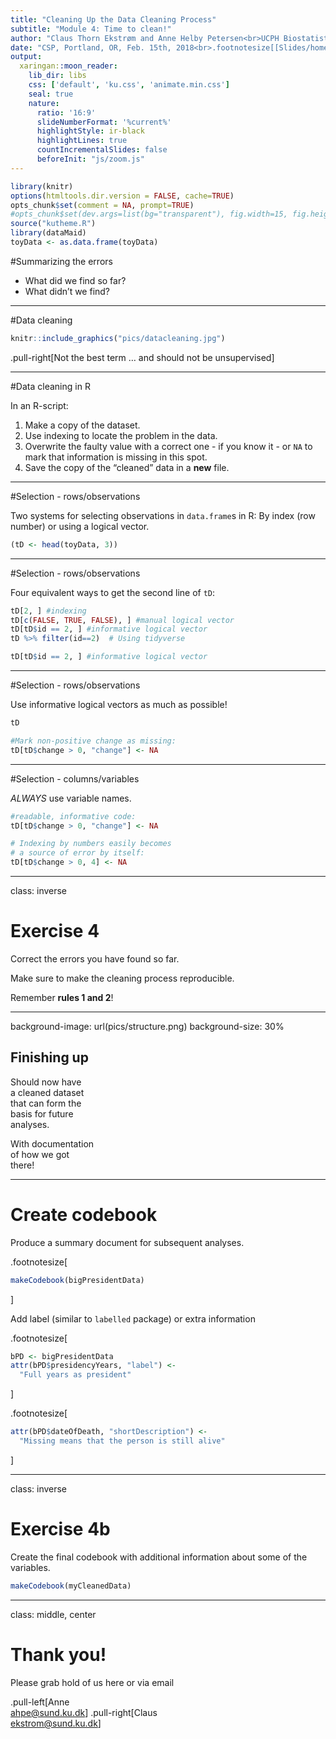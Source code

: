 ```yaml
---
title: "Cleaning Up the Data Cleaning Process"
subtitle: "Module 4: Time to clean!"
author: "Claus Thorn Ekstrøm and Anne Helby Petersen<br>UCPH Biostatistics"
date: "CSP, Portland, OR, Feb. 15th, 2018<br>.footnotesize[[Slides/homepage](https://ekstroem.github.io/dataMaid/CSP2018/index.html)]"
output:
  xaringan::moon_reader:
    lib_dir: libs
    css: ['default', 'ku.css', 'animate.min.css']
    seal: true
    nature:
      ratio: '16:9'
      slideNumberFormat: '%current%' 
      highlightStyle: ir-black
      highlightLines: true
      countIncrementalSlides: false
      beforeInit: "js/zoom.js"
---
```


```r
library(knitr)
options(htmltools.dir.version = FALSE, cache=TRUE)
opts_chunk$set(comment = NA, prompt=TRUE)
#opts_chunk$set(dev.args=list(bg="transparent"), fig.width=15, fig.height=7)
source("kutheme.R")
library(dataMaid)
toyData <- as.data.frame(toyData)
```

#Summarizing the errors

* What did we find so far?
* What didn't we find?


---


#Data cleaning


```r
knitr::include_graphics("pics/datacleaning.jpg")
```

.pull-right[Not the best term ... and should not be unsupervised]


---



#Data cleaning in R

In an R-script:

1. Make a copy of the dataset. 
2. Use indexing to locate the problem in the data.
3. Overwrite the faulty value with a correct one - if you know it - or `NA` to mark that information is missing in this spot. 
4. Save the copy of the "cleaned" data in a **new** file.



---


#Selection - rows/observations

Two systems for selecting observations in `data.frame`s in R: 
By index (row number) or using a logical vector.

```r
(tD <- head(toyData, 3))  
``` 

---

#Selection - rows/observations

Four equivalent ways to get the second line of `tD`:
```r
tD[2, ] #indexing
tD[c(FALSE, TRUE, FALSE), ] #manual logical vector 
tD[tD$id == 2, ] #informative logical vector
tD %>% filter(id==2)  # Using tidyverse
``` 

```r
tD[tD$id == 2, ] #informative logical vector
```



---


#Selection - rows/observations

Use informative logical vectors as much as possible!

```r
tD

#Mark non-positive change as missing:
tD[tD$change > 0, "change"] <- NA
``` 

---

#Selection - columns/variables

*ALWAYS* use variable names.

```r
#readable, informative code:
tD[tD$change > 0, "change"] <- NA

# Indexing by numbers easily becomes 
# a source of error by itself:
tD[tD$change > 0, 4] <- NA
``` 

---

class: inverse

# Exercise 4

Correct the errors you have found so far.

Make sure to make the cleaning process reproducible.

Remember **rules 1 and 2**!


---

background-image: url(pics/structure.png)
background-size: 30%


## Finishing up

Should now have<br>
a cleaned dataset<br>
that can form the<br>
basis for future<br>
analyses.<br>

With documentation<br>
of how we got<br>
there!

---

# Create codebook

Produce a summary document for subsequent analyses.

.footnotesize[
```r
makeCodebook(bigPresidentData)
```
]

Add label (similar to `labelled` package) or extra information

.footnotesize[
```r
bPD <- bigPresidentData
attr(bPD$presidencyYears, "label") <- 
  "Full years as president"
```
]

.footnotesize[
```r
attr(bPD$dateOfDeath, "shortDescription") <- 
  "Missing means that the person is still alive"
```
]


---

class: inverse 

# Exercise 4b

Create the final codebook with additional information about some of the variables.

```r
makeCodebook(myCleanedData)
```

---

class: middle, center

# Thank you!

Please grab hold of us here or via email

.pull-left[Anne<br>[ahpe@sund.ku.dk](mailto:ahpe@sund.ku.dk)]  .pull-right[Claus<br>[ekstrom@sund.ku.dk](mailto:ekstrom@sund.ku.dk)]  